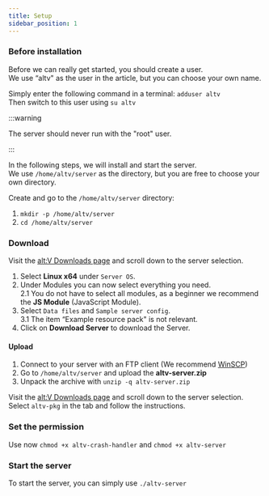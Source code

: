 ```yaml
---
title: Setup
sidebar_position: 1
---
```


### Before installation

Before we can really get started, you should create a user.  
We use “altv" as the user in the article, but you can choose your own name.

Simply enter the following command in a terminal: `adduser altv`  
Then switch to this user using `su altv`

:::warning

The server should never run with the "root" user.

:::

In the following steps, we will install and start the server.  
We use `/home/altv/server` as the directory, but you are free to choose your own directory.

Create and go to the `/home/altv/server` directory:
1. `mkdir -p /home/altv/server`
2. `cd /home/altv/server`

### Download

<Tabs>
<TabItem value="yourself" label="Yourself">

Visit the [alt:V Downloads page](https://altv.mp/downloads/) and scroll down to the server selection.

1. Select **Linux x64** under `Server OS`.
2. Under Modules you can now select everything you need.  
   2.1 You do not have to select all modules, as a beginner we recommend the **JS Module** (JavaScript Module).
3. Select `Data files` and `Sample server config`.  
   3.1 The item “Example resource pack" is not relevant.
4. Click on **Download Server** to download the Server.

#### Upload
1. Connect to your server with an FTP client (We recommend [WinSCP](https://winscp.net/eng/docs/getting_started))
2. Go to `/home/altv/server` and upload the **altv-server.zip**
3. Unpack the archive with `unzip -q altv-server.zip`

</TabItem>
<TabItem value="altv-pkg" label="altv-pkg">

Visit the [alt:V Downloads page](https://altv.mp/downloads/) and scroll down to the server selection.
Select `altv-pkg` in the tab and follow the instructions.

</TabItem>
</Tabs>

### Set the permission

Use now `chmod +x altv-crash-handler` and `chmod +x altv-server`

### Start the server

To start the server, you can simply use `./altv-server`
